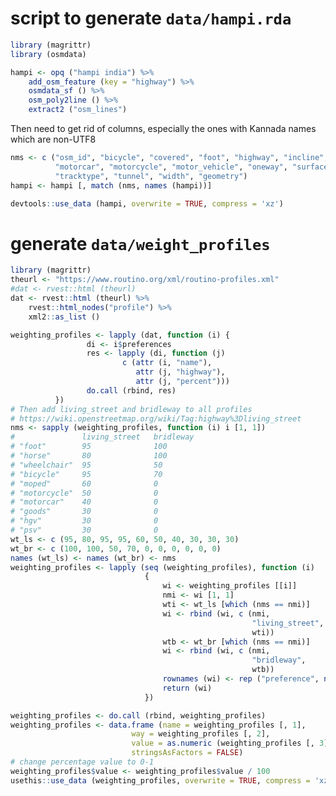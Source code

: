 # script to generate `data/hampi.rda` 

```r
library (magrittr)
library (osmdata)
```
```r
hampi <- opq ("hampi india") %>%
    add_osm_feature (key = "highway") %>%
    osmdata_sf () %>%
    osm_poly2line () %>%
    extract2 ("osm_lines")
```
Then need to get rid of columns, especially the ones with Kannada names which
are non-UTF8
```r
nms <- c ("osm_id", "bicycle", "covered", "foot", "highway", "incline",
          "motorcar", "motorcycle", "motor_vehicle", "oneway", "surface",
          "tracktype", "tunnel", "width", "geometry")
hampi <- hampi [, match (nms, names (hampi))]
```
```r
devtools::use_data (hampi, overwrite = TRUE, compress = 'xz')
```

# generate `data/weight_profiles`

```r
library (magrittr)
theurl <- "https://www.routino.org/xml/routino-profiles.xml"
#dat <- rvest::html (theurl)
dat <- rvest::html (theurl) %>%
    rvest::html_nodes("profile") %>%
    xml2::as_list ()
```
```r
weighting_profiles <- lapply (dat, function (i) {
                 di <- i$preferences
                 res <- lapply (di, function (j) 
                         c (attr (i, "name"),
                            attr (j, "highway"),
                            attr (j, "percent")))
                 do.call (rbind, res)
          })
# Then add living_street and bridleway to all profiles
# https://wiki.openstreetmap.org/wiki/Tag:highway%3Dliving_street
nms <- sapply (weighting_profiles, function (i) i [1, 1])
#               living_street   bridleway
# "foot"        95              100
# "horse"       80              100
# "wheelchair"  95              50
# "bicycle"     95              70
# "moped"       60              0
# "motorcycle"  50              0
# "motorcar"    40              0
# "goods"       30              0
# "hgv"         30              0
# "psv"         30              0
wt_ls <- c (95, 80, 95, 95, 60, 50, 40, 30, 30, 30)
wt_br <- c (100, 100, 50, 70, 0, 0, 0, 0, 0, 0)
names (wt_ls) <- names (wt_br) <- nms
weighting_profiles <- lapply (seq (weighting_profiles), function (i)
                              {
                                  wi <- weighting_profiles [[i]]
                                  nmi <- wi [1, 1]
                                  wti <- wt_ls [which (nms == nmi)]
                                  wi <- rbind (wi, c (nmi, 
                                                      "living_street",
                                                      wti))
                                  wtb <- wt_br [which (nms == nmi)]
                                  wi <- rbind (wi, c (nmi, 
                                                      "bridleway",
                                                      wtb))
                                  rownames (wi) <- rep ("preference", nrow (wi))
                                  return (wi)
                              })

weighting_profiles <- do.call (rbind, weighting_profiles)
weighting_profiles <- data.frame (name = weighting_profiles [, 1],
                           way = weighting_profiles [, 2],
                           value = as.numeric (weighting_profiles [, 3]),
                           stringsAsFactors = FALSE)
# change percentage value to 0-1
weighting_profiles$value <- weighting_profiles$value / 100
usethis::use_data (weighting_profiles, overwrite = TRUE, compress = 'xz')
```
